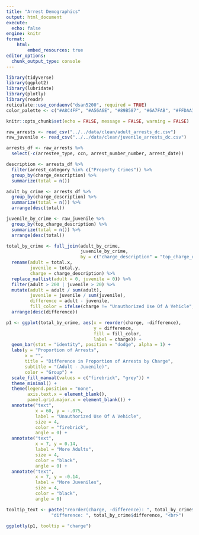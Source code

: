 ```yaml
---
title: "Arrest Demographics"
output: html_document
execute:
  echo: false
engine: knitr
format:
    html:
        embed_resources: true
editor_options: 
  chunk_output_type: console
---
```


```r
library(tidyverse)
library(ggplot2)
library(lubridate)
library(plotly)
library(readr)
reticulate::use_condaenv("dsan5200", required = TRUE)
color_palette <- c("#A8C4FF", "#A56A6E", "#89B587", "#6A7FAB", "#FFDAA1", "#EFA4D6", "#7C5FBC", "#F2B37A")

knitr::opts_chunk$set(echo = FALSE, message = FALSE, warning = FALSE)
```

```r
raw_arrests <- read_csv("../../data/clean/adult_arrests_dc.csv")
raw_juvenile <- read_csv("../../data/clean/juvenile_arrests_dc.csv")
```

```r
arrests_df <- raw_arrests %>% 
  select(-c(arrestee_type, ccn, arrest_number_number, arrest_date))
```

```r
description <- arrests_df %>%
  filter(arrest_category %in% c("Property Crimes")) %>% 
  group_by(charge_description) %>% 
  summarize(total = n())
```

```r
adult_by_crime <- arrests_df %>% 
  group_by(charge_description) %>% 
  summarize(total = n()) %>% 
  arrange(desc(total))

juvenile_by_crime <- raw_juvenile %>% 
  group_by(top_charge_description) %>% 
  summarize(total = n()) %>% 
  arrange(desc(total))

total_by_crime <- full_join(adult_by_crime, 
                            juvenile_by_crime, 
                            by = c("charge_description" = "top_charge_description")) %>% 
  rename(adult = total.x, 
         juvenile = total.y,
         charge = charge_description) %>% 
  replace_na(list(adult = 0, juvenile = 0)) %>%
  filter(adult > 200 | juvenile > 20) %>% 
  mutate(adult = adult / sum(adult),
         juvenile = juvenile / sum(juvenile),
         difference = adult - juvenile,
         fill_color = ifelse(charge != "Unauthorized Use Of A Vehicle", "grey", "firebrick")) %>% 
  arrange(desc(difference))

p1 <- ggplot(total_by_crime, aes(x = reorder(charge, -difference), 
                                 y = difference, 
                                 fill = fill_color,
                                 label = charge)) +
  geom_bar(stat = "identity", position = "dodge", alpha = 1) +
  labs(y = "Proportion of Arrests",
       x = "",
       title = "Difference in Proportion of Arrests by Charge",
       subtitle = "(Adult - Juvenile)",
       color = "Group") +
  scale_fill_manual(values = c("firebrick", "grey")) +
  theme_minimal() +
  theme(legend.position = "none",
        axis.text.x = element_blank(),
        panel.grid.major.x = element_blank()) +
  annotate("text", 
           x = 60, y = -.075, 
           label = "Unauthorized Use Of A Vehicle", 
           size = 4, 
           color = "firebrick",
           angle = 0) +
  annotate("text", 
           x = 7, y = 0.14, 
           label = "More Adults", 
           size = 4, 
           color = "black",
           angle = 0) +
  annotate("text", 
           x = 7, y = -0.14, 
           label = "More Juveniles", 
           size = 4, 
           color = "black",
           angle = 0)

tooltip_text <- paste("reorder(charge, -difference): ", total_by_crime$charge, "<br>",
                 "difference: ", total_by_crime$difference, "<br>")

ggplotly(p1, tooltip = "charge")
```